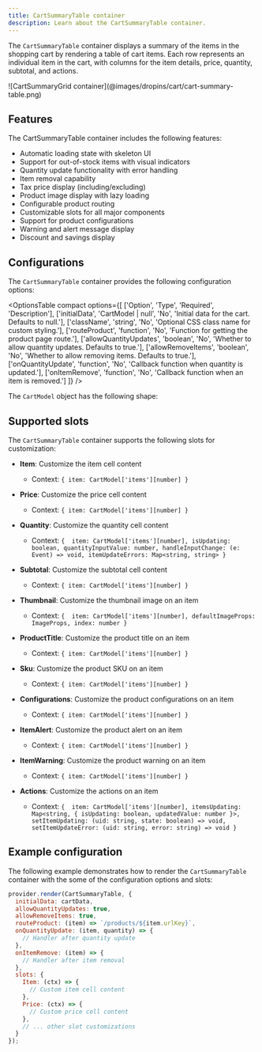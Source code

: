 ```yaml
---
title: CartSummaryTable container
description: Learn about the CartSummaryTable container.
---
```



The `CartSummaryTable` container displays a summary of the items in the shopping cart by rendering a table of cart items. Each row represents an individual item in the cart, with columns for the item details, price, quantity, subtotal, and actions.

<Diagram caption="CartSummaryTable container">
  ![CartSummaryGrid container](@images/dropins/cart/cart-summary-table.png)
</Diagram>

## Features

The CartSummaryTable container includes the following features:

- Automatic loading state with skeleton UI
- Support for out-of-stock items with visual indicators
- Quantity update functionality with error handling
- Item removal capability
- Tax price display (including/excluding)
- Product image display with lazy loading
- Configurable product routing
- Customizable slots for all major components
- Support for product configurations
- Warning and alert message display
- Discount and savings display

## Configurations

The `CartSummaryTable` container provides the following configuration options:

<OptionsTable
  compact
  options={[
    ['Option', 'Type', 'Required', 'Description'],
    ['initialData', 'CartModel | null', 'No', 'Initial data for the cart. Defaults to null.'],
    ['className', 'string', 'No', 'Optional CSS class name for custom styling.'],
    ['routeProduct', 'function', 'No', 'Function for getting the product page route.'],
    ['allowQuantityUpdates', 'boolean', 'No', 'Whether to allow quantity updates. Defaults to true.'],
    ['allowRemoveItems', 'boolean', 'No', 'Whether to allow removing items. Defaults to true.'],
    ['onQuantityUpdate', 'function', 'No', 'Callback function when quantity is updated.'],
    ['onItemRemove', 'function', 'No', 'Callback function when an item is removed.']
  ]}
/>

The `CartModel` object has the following shape:

<CodeInclude code={cartModel} lang="ts" frame="none" />

## Supported slots

The `CartSummaryTable` container supports the following slots for customization:

* **Item**: Customize the item cell content
  * Context: `{ item: CartModel['items'][number] }`

* **Price**: Customize the price cell content
  * Context: `{ item: CartModel['items'][number] }`

* **Quantity**: Customize the quantity cell content
  * Context: `{ 
      item: CartModel['items'][number],
      isUpdating: boolean,
      quantityInputValue: number,
      handleInputChange: (e: Event) => void,
      itemUpdateErrors: Map<string, string>
    }`

* **Subtotal**: Customize the subtotal cell content
  * Context: `{ item: CartModel['items'][number] }`

* **Thumbnail**: Customize the thumbnail image on an item
  * Context: `{ 
      item: CartModel['items'][number],
      defaultImageProps: ImageProps,
      index: number
    }`

* **ProductTitle**: Customize the product title on an item
  * Context: `{ item: CartModel['items'][number] }`

* **Sku**: Customize the product SKU on an item
  * Context: `{ item: CartModel['items'][number] }`

* **Configurations**: Customize the product configurations on an item
  * Context: `{ item: CartModel['items'][number] }`

* **ItemAlert**: Customize the product alert on an item
  * Context: `{ item: CartModel['items'][number] }`

* **ItemWarning**: Customize the product warning on an item
  * Context: `{ item: CartModel['items'][number] }`

* **Actions**: Customize the actions on an item
  * Context: `{ 
      item: CartModel['items'][number],
      itemsUpdating: Map<string, { isUpdating: boolean, updatedValue: number }>,
      setItemUpdating: (uid: string, state: boolean) => void,
      setItemUpdateError: (uid: string, error: string) => void
    }`

## Example configuration

The following example demonstrates how to render the `CartSummaryTable` container with the some of the configuration options and slots:

```js
provider.render(CartSummaryTable, {
  initialData: cartData,
  allowQuantityUpdates: true,
  allowRemoveItems: true,
  routeProduct: (item) => `/products/${item.urlKey}`,
  onQuantityUpdate: (item, quantity) => {
    // Handler after quantity update
  },
  onItemRemove: (item) => {
    // Handler after item removal
  },
  slots: {
    Item: (ctx) => {
      // Custom item cell content
    },
    Price: (ctx) => {
      // Custom price cell content
    },
    // ... other slot customizations
  }
});
```
